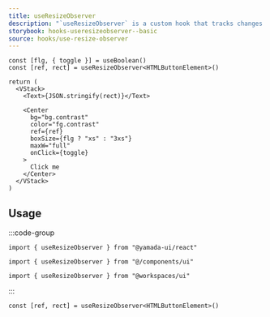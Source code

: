 ```yaml
---
title: useResizeObserver
description: "`useResizeObserver` is a custom hook that tracks changes in the size and position of an element."
storybook: hooks-useresizeobserver--basic
source: hooks/use-resize-observer
---
```


```tsx preview functional client
const [flg, { toggle }] = useBoolean()
const [ref, rect] = useResizeObserver<HTMLButtonElement>()

return (
  <VStack>
    <Text>{JSON.stringify(rect)}</Text>

    <Center
      bg="bg.contrast"
      color="fg.contrast"
      ref={ref}
      boxSize={flg ? "xs" : "3xs"}
      maxW="full"
      onClick={toggle}
    >
      Click me
    </Center>
  </VStack>
)
```

## Usage

:::code-group

```tsx [package]
import { useResizeObserver } from "@yamada-ui/react"
```

```tsx [alias]
import { useResizeObserver } from "@/components/ui"
```

```tsx [monorepo]
import { useResizeObserver } from "@workspaces/ui"
```

:::

```tsx
const [ref, rect] = useResizeObserver<HTMLButtonElement>()
```
